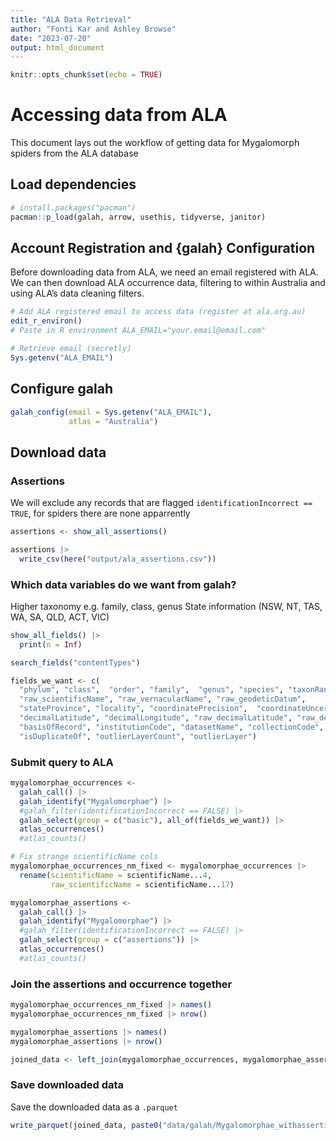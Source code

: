 ```yaml
---
title: "ALA Data Retrieval"
author: "Fonti Kar and Ashley Browse"
date: "2023-07-20"
output: html_document
---
```


```r
knitr::opts_chunk$set(echo = TRUE)
```

# Accessing data from ALA

This document lays out the workflow of getting data for Mygalomorph spiders from the ALA database 

## Load dependencies

```r
# install.packages("pacman")
pacman::p_load(galah, arrow, usethis, tidyverse, janitor)
```

## Account Registration and {galah} Configuration 

Before downloading data from ALA, we need an email registered with ALA. We can then download ALA occurrence data, filtering to within Australia and using ALA's data cleaning filters.

```r
# Add ALA registered email to access data (register at ala.org.au)
edit_r_environ()
# Paste in R environment ALA_EMAIL="your.email@email.com"

# Retrieve email (secretly)
Sys.getenv("ALA_EMAIL")
```

## Configure galah
```r
galah_config(email = Sys.getenv("ALA_EMAIL"), 
             atlas = "Australia")
```

## Download data

### Assertions

We will exclude any records that are flagged `identificationIncorrect == TRUE`, for spiders there are none apparrently

```r
assertions <- show_all_assertions()

assertions |> 
  write_csv(here("output/ala_assertions.csv"))
```

### Which data variables do we want from galah?

<!-- AB to check with PB which columns we need  -->
Higher taxonomy e.g. family, class, genus
State information (NSW, NT, TAS, WA, SA, QLD, ACT, VIC)

```r
show_all_fields() |> 
  print(n = Inf)

search_fields("contentTypes")

fields_we_want <- c(
  "phylum", "class",  "order", "family",  "genus", "species", "taxonRank", "taxonID",
  "raw_scientificName", "raw_vernacularName", "raw_geodeticDatum",
  "stateProvince", "locality", "coordinatePrecision",  "coordinateUncertaintyInMeters", 
  "decimalLatitude", "decimalLongitude", "raw_decimalLatitude", "raw_decimalLongitude", "verbatimCoordinates",
  "basisOfRecord", "institutionCode", "datasetName", "collectionCode", "recordedBy", "catalogNumber",
  "isDuplicateOf", "outlierLayerCount", "outlierLayer")
```

### Submit query to ALA

```r
mygalomorphae_occurrences <- 
  galah_call() |>                               
  galah_identify("Mygalomorphae") |>   
  #galah_filter(identificationIncorrect == FALSE) |> 
  galah_select(group = c("basic"), all_of(fields_we_want)) |> 
  atlas_occurrences() 
  #atlas_counts()

# Fix strange scientificName cols
mygalomorphae_occurrences_nm_fixed <- mygalomorphae_occurrences |> 
  rename(scientificName = scientificName...4,
         raw_scientificName = scientificName...17)

mygalomorphae_assertions <- 
  galah_call() |>                               
  galah_identify("Mygalomorphae") |>   
  #galah_filter(identificationIncorrect == FALSE) |> 
  galah_select(group = c("assertions")) |> 
  atlas_occurrences() 
  #atlas_counts()
```

### Join the assertions and occurrence together

```r
mygalomorphae_occurrences_nm_fixed |> names()
mygalomorphae_occurrences_nm_fixed |> nrow()

mygalomorphae_assertions |> names()
mygalomorphae_assertions |> nrow()

joined_data <- left_join(mygalomorphae_occurrences, mygalomorphae_assertions, by = "recordID")
```

### Save downloaded data

Save the downloaded data as a `.parquet`

```r
write_parquet(joined_data, paste0("data/galah/Mygalomorphae_withassertions_", Sys.Date(), "_ALA.parquet"))
```





